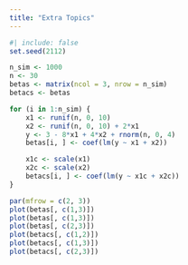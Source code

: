 ```yaml
---
title: "Extra Topics"
---
```



```r
#| include: false
set.seed(2112)
```


```r
n_sim <- 1000
n <- 30
betas <- matrix(ncol = 3, nrow = n_sim)
betacs <- betas

for (i in 1:n_sim) {
    x1 <- runif(n, 0, 10)
    x2 <- runif(n, 0, 10) + 2*x1
    y <- 3 - 8*x1 + 4*x2 + rnorm(n, 0, 4)
    betas[i, ] <- coef(lm(y ~ x1 + x2))

    x1c <- scale(x1)
    x2c <- scale(x2)
    betacs[i, ] <- coef(lm(y ~ x1c + x2c))
}

par(mfrow = c(2, 3))
plot(betas[, c(1,3)])
plot(betas[, c(1,3)])
plot(betas[, c(2,3)])
plot(betacs[, c(1,2)])
plot(betacs[, c(1,3)])
plot(betacs[, c(2,3)])
```


